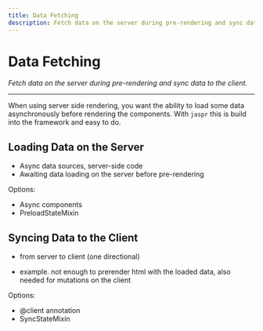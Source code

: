 ```yaml
---
title: Data Fetching
description: Fetch data on the server during pre-rendering and sync data to the client.
---
```


# Data Fetching
*Fetch data on the server during pre-rendering and sync data to the client.*

---


When using server side rendering, you want the ability to load some data asynchronously before rendering the components.
With `jaspr` this is build into the framework and easy to do.

## Loading Data on the Server

- Async data sources, server-side code
- Awaiting data loading on the server before pre-rendering

Options:

- Async components
- PreloadStateMixin


## Syncing Data to the Client

- from server to client (one directional)

- example. not enough to prerender html with the loaded data, also needed for mutations on the client

Options:

- @client annotation
- SyncStateMixin

